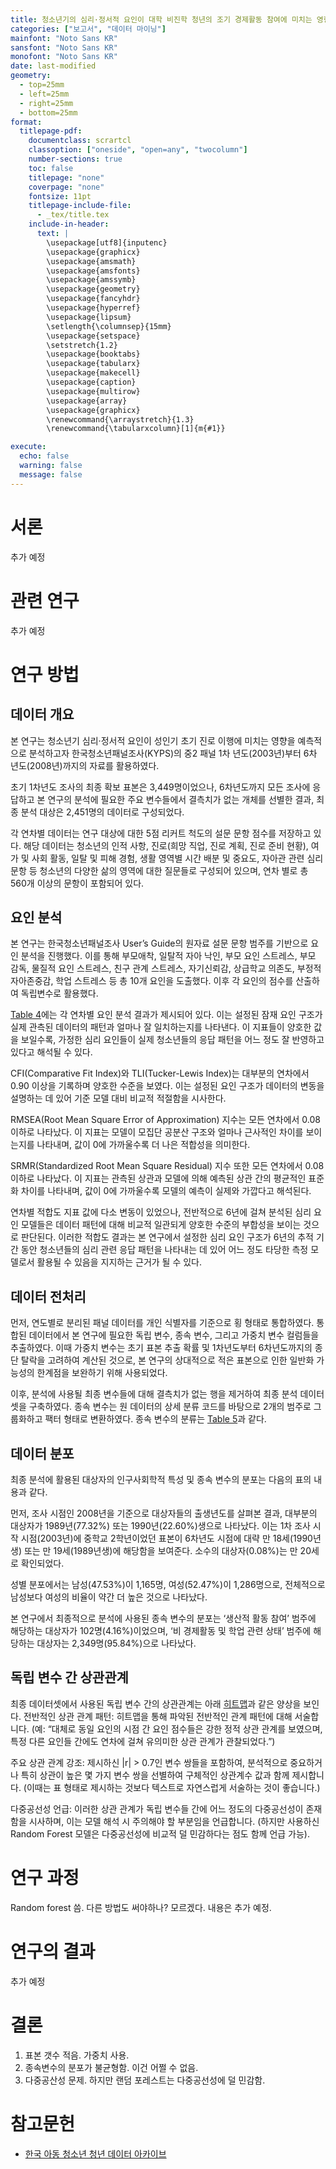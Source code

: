 ```yaml
---
title: 청소년기의 심리·정서적 요인이 대학 비진학 청년의 조기 경제활동 참여에 미치는 영향 분석
categories: ["보고서", "데이터 마이닝"]
mainfont: "Noto Sans KR"
sansfont: "Noto Sans KR"
monofont: "Noto Sans KR"
date: last-modified
geometry:
  - top=25mm
  - left=25mm
  - right=25mm
  - bottom=25mm
format: 
  titlepage-pdf:
    documentclass: scrartcl
    classoption: ["oneside", "open=any", "twocolumn"]
    number-sections: true
    toc: false
    titlepage: "none"
    coverpage: "none"
    fontsize: 11pt
    titlepage-include-file:
      - _tex/title.tex
    include-in-header: 
      text: |
        \usepackage[utf8]{inputenc}
        \usepackage{graphicx}
        \usepackage{amsmath}
        \usepackage{amsfonts}
        \usepackage{amssymb}
        \usepackage{geometry}
        \usepackage{fancyhdr}
        \usepackage{hyperref}
        \usepackage{lipsum}
        \setlength{\columnsep}{15mm}
        \usepackage{setspace}
        \setstretch{1.2}
        \usepackage{booktabs}
        \usepackage{tabularx}
        \usepackage{makecell}
        \usepackage{caption}
        \usepackage{multirow}
        \usepackage{array}
        \usepackage{graphicx}
        \renewcommand{\arraystretch}{1.3}
        \renewcommand{\tabularxcolumn}[1]{m{#1}}

execute:
  echo: false
  warning: false
  message: false
---
```


# 서론

추가 예정

# 관련 연구

추가 예정

# 연구 방법

## 데이터 개요

본 연구는 청소년기 심리·정서적 요인이 성인기 초기 진로 이행에 미치는 영향을 예측적으로 분석하고자 한국청소년패널조사(KYPS)의 중2 패널 1차 년도(2003년)부터 6차 년도(2008년)까지의 자료를 활용하였다.

초기 1차년도 조사의 최종 확보 표본은 3,449명이었으나, 6차년도까지 모든 조사에 응답하고 본 연구의 분석에 필요한 주요 변수들에서 결측치가 없는 개체를 선별한 결과, 최종 분석 대상은 2,451명의 데이터로 구성되었다.

각 연차별 데이터는 연구 대상에 대한 5점 리커트 척도의 설문 문항 점수를 저장하고 있다. 해당 데이터는 청소년의 인적 사항, 진로(희망 직업, 진로 계획, 진로 준비 현황), 여가 및 사회 활동, 일탈 및 피해 경험, 생활 영역별 시간 배분 및 중요도, 자아관 관련 심리 문항 등 청소년의 다양한 삶의 영역에 대한 질문들로 구성되어 있으며, 연차 별로 총 560개 이상의 문항이 포함되어 있다.

## 요인 분석

본 연구는 한국청소년패널조사 User's Guide의 원자료 설문 문항 범주를 기반으로 요인 분석을 진행했다. 이를 통해 부모애착, 일탈적 자아 낙인, 부모 요인 스트레스, 부모 감독, 물질적 요인 스트레스, 친구 관계 스트레스, 자기신뢰감, 상급학교 의존도, 부정적 자아존중감, 학업 스트레스 등 총 10개 요인을 도출했다. 이후 각 요인의 점수를 산출하여 독립변수로 활용했다.

[Table 4](#fig:cfa-result)에는 각 연차별 요인 분석 결과가 제시되어 있다. 이는 설정된 잠재 요인 구조가 실제 관측된 데이터의 패턴과 얼마나 잘 일치하는지를 나타낸다. 이 지표들이 양호한 값을 보일수록, 가정한 심리 요인들이 실제 청소년들의 응답 패턴을 어느 정도 잘 반영하고 있다고 해석될 수 있다.

CFI(Comparative Fit Index)와 TLI(Tucker-Lewis Index)는 대부분의 연차에서 0.90 이상을 기록하며 양호한 수준을 보였다. 이는 설정된 요인 구조가 데이터의 변동을 설명하는 데 있어 기준 모델 대비 비교적 적절함을 시사한다.

RMSEA(Root Mean Square Error of Approximation) 지수는 모든 연차에서 0.08 이하로 나타났다. 이 지표는 모델이 모집단 공분산 구조와 얼마나 근사적인 차이를 보이는지를 나타내며, 값이 0에 가까울수록 더 나은 적합성을 의미한다.

SRMR(Standardized Root Mean Square Residual) 지수 또한 모든 연차에서 0.08 이하로 나타났다. 이 지표는 관측된 상관과 모델에 의해 예측된 상관 간의 평균적인 표준화 차이를 나타내며, 값이 0에 가까울수록 모델의 예측이 실제와 가깝다고 해석된다.

연차별 적합도 지표 값에 다소 변동이 있었으나, 전반적으로 6년에 걸쳐 분석된 심리 요인 모델들은 데이터 패턴에 대해 비교적 일관되게 양호한 수준의 부합성을 보이는 것으로 판단된다. 이러한 적합도 결과는 본 연구에서 설정한 심리 요인 구조가 6년의 추적 기간 동안 청소년들의 심리 관련 응답 패턴을 나타내는 데 있어 어느 정도 타당한 측정 모델로서 활용될 수 있음을 지지하는 근거가 될 수 있다.

## 데이터 전처리

먼저, 연도별로 분리된 패널 데이터를 개인 식별자를 기준으로 횡 형태로 통합하였다. 통합된 데이터에서 본 연구에 필요한 독립 변수, 종속 변수, 그리고 가중치 변수 컬럼들을 추출하였다. 이때 가중치 변수는 초기 표본 추출 확률 및 1차년도부터 6차년도까지의 종단 탈락을 고려하여 계산된 것으로, 본 연구의 상대적으로 적은 표본으로 인한 일반화 가능성의 한계점을 보완하기 위해 사용되었다.

이후, 분석에 사용될 최종 변수들에 대해 결측치가 없는 행을 제거하여 최종 분석 데이터셋을 구축하였다. 종속 변수는 원 데이터의 상세 분류 코드를 바탕으로 2개의 범주로 그룹화하고 팩터 형태로 변환하였다. 종속 변수의 분류는 [Table 5](#fig:dependent_variable_groups)과 같다.

## 데이터 분포

최종 분석에 활용된 대상자의 인구사회학적 특성 및 종속 변수의 분포는 다음의 표의 내용과 같다.

\begin{table}[h]
\centering
\caption{출생년도별 분포 (조사 시점: 2008년)}
\label{tab:birthyear-freq}
\begin{tabularx}{\columnwidth}{@{} *{3}{>{\centering\arraybackslash}X} @{}}
% 너비를 \columnwidth로, 열 개수를 3개로 수정
\toprule
출생년도 & 빈도 & 비율 \\
\midrule
88 & 2 & 0.08 \\
\midrule
89 & 1895 & 77.32 \\
\midrule
90 & 554 & 22.60 \\ % 마지막 행 뒤에는 \\를 붙이지 않는 것이 일반적입니다.
\bottomrule
\end{tabularx}
\end{table}

\begin{table}[h]
\centering
\caption{성별 분포}
\label{tab:gender-freq}
\begin{tabularx}{\columnwidth}{@{} *{3}{>{\centering\arraybackslash}X} @{}}
% 너비를 \columnwidth로, 열 개수를 3개로 수정
\toprule
성별 & 빈도 & 비율 \\
\midrule
남성 & 1165 & 47.53 \\
\midrule
여성 & 1286 & 52.47 \\
\bottomrule
\end{tabularx}
\end{table}

\begin{table}[h]
\centering
\caption{종속 변수 분포}
\label{tab:dependentvar-freq} % 고유한 레이블로 변경
\begin{tabularx}{\columnwidth}{@{} *{3}{>{\centering\arraybackslash}X} @{}}
% 너비를 \columnwidth로, 열 개수를 3개로 수정
\toprule
구분 & 빈도 & 비율 \\
\midrule
생산적활동참여 & 102 & 4.16 \\
\midrule
\makecell[lt]{비 경제활동 및 \\ 학업 관련 상태} & 2349 & 95.84 \\
\bottomrule
\end{tabularx}
\end{table}

먼저, 조사 시점인 2008년을 기준으로 대상자들의 출생년도를 살펴본 결과, 대부분의 대상자가 1989년(77.32%) 또는 1990년(22.60%)생으로 나타났다. 이는 1차 조사 시작 시점(2003년)에 중학교 2학년이었던 표본이 6차년도 시점에 대략 만 18세(1990년생) 또는 만 19세(1989년생)에 해당함을 보여준다. 소수의 대상자(0.08%)는 만 20세로 확인되었다.

성별 분포에서는 남성(47.53%)이 1,165명, 여성(52.47%)이 1,286명으로, 전체적으로 남성보다 여성의 비율이 약간 더 높은 것으로 나타났다.

본 연구에서 최종적으로 분석에 사용된 종속 변수의 분포는 '생산적 활동 참여' 범주에 해당하는 대상자가 102명(4.16%)이었으며, '비 경제활동 및 학업 관련 상태' 범주에 해당하는 대상자는 2,349명(95.84%)으로 나타났다.

## 독립 변수 간 상관관계

최종 데이터셋에서 사용된 독립 변수 간의 상관관계는 아래 [히트맵](#fig:var-heatmap)과 같은 양상을 보인다.
전반적인 상관 관계 패턴: 히트맵을 통해 파악된 전반적인 관계 패턴에 대해 서술합니다. (예: "대체로 동일 요인의 시점 간 요인 점수들은 강한 정적 상관 관계를 보였으며, 특정 다른 요인들 간에도 연차에 걸쳐 유의미한 상관 관계가 관찰되었다.")

주요 상관 관계 강조: 제시하신 |r| > 0.7인 변수 쌍들을 포함하여, 분석적으로 중요하거나 특히 상관이 높은 몇 가지 변수 쌍을 선별하여 구체적인 상관계수 값과 함께 제시합니다. (이때는 표 형태로 제시하는 것보다 텍스트로 자연스럽게 서술하는 것이 좋습니다.)

다중공선성 언급: 이러한 상관 관계가 독립 변수들 간에 어느 정도의 다중공선성이 존재함을 시사하며, 이는 모델 해석 시 주의해야 할 부분임을 언급합니다. (하지만 사용하신 Random Forest 모델은 다중공선성에 비교적 덜 민감하다는 점도 함께 언급 가능).

\begin{table*}[t]
\centering
\caption{Confirmatory Factor Analysis 결과}
\label{fig:cfa-result}
\begin{tabularx}{\textwidth}{@{} *{5}{>{\centering\arraybackslash}X} @{}}
\toprule
년차 & CFI & TLI & RMSEA & SRMR \\
\midrule
1 & 0.929 & 0.918 & 0.048 & 0.042 \\
\midrule
2 & 0.943 & 0.934 & 0.047 & 0.037 \\
\midrule
3 & 0.937 & 0.927 & 0.048 & 0.043 \\
\midrule
4 & 0.927 & 0.915 & 0.054 & 0.046 \\
\midrule
5 & 0.935 & 0.924 & 0.052 & 0.045 \\
\midrule
6 & 0.906 & 0.891 & 0.064 & 0.059 \\
\bottomrule
\end{tabularx}
\end{table*}

\begin{table*}[t]
\centering
\caption{종속 변수 그룹}
\label{fig:dependent_variable_groups}
% X 열의 내용을 왼쪽 정렬하고 싶다면 다음 줄의 주석을 해제하세요.
% \renewcommand{\tabularxcolumn}[1]{>{\raggedright\arraybackslash}p{#1}}
\begin{tabularx}{\textwidth}{lX}
\toprule
종속 변수 & 원 데이터 값 \\
\midrule
생산적활동참여 & 고등학교는졸업하였고현재취업(임시직, 일용직포함)해있는상태이다 \newline
고등학교는졸업하였고현재창업해있는상태이다 \newline
고등학교는졸업하였고현재무보수로가업을돕고있다 \newline
현재취업(임시직, 일용직포함)상태에서대학생활(방통대, 야간대등)도 병행하고있다 \newline
현재창업상태에서대학생활(방통대, 야간대등)도병행하고있다 \newline
현재무보수로가업을돕고있는상태에서대학생활(방통대, 야간대등)도 병행하고있다 \\
\midrule
비경제활동및학업관련상태 & 대학에 진학하였고 졸업할 때까지 계속 다닐 생각이다 \newline
대학에 진학하였고 조만간에 휴학할 생각이다 \newline
대학에 진학하였고 현재 휴학중이다 \newline
대학에 진학하였고 조만간에 그만둘(중퇴할) 생각이다 \newline
대학에 진학한 후 중퇴했으며 현재 다른 대학 입학을 준비중이다 \newline
고등학교는 졸업하였고 현재 대학 입학을 준비중이다 \newline
고등학교는 졸업하였고 현재 취업(임시직, 일용직포함)을 위해 노력중이다 \newline
고등학교는 졸업하였고 현재 창업을 준비하고있다 \newline
대학에 진학한 후 중퇴했으며 현재 취업(임시직, 일용직포함)을 위해 노력중이다 \newline
대학에 진학한 후 중퇴했으며 현재 창업을 준비하고있다 \newline
고등학교는 졸업하였고 현재 가사,육아를 돕고있다 \newline
고등학교는 졸업하였고 현재 군 입대 대기중이다 \newline
고등학교는 졸업하였고 현재 아무일도 하지 않고있다 \newline
고등학교 재학중 \newline
중학교 재학중 \newline
고등학교, 중학교 졸업 전 중퇴 \\
\bottomrule
\end{tabularx}
\end{table*}

\begin{figure*}[t]
    \centering
    \includegraphics[width=\textwidth]{correlation_heatmap.png}
    \caption{독립변수 히트맵}
    \label{fig:var-heatmap}
\end{figure*}

\clearpage

# 연구 과정

Random forest 씀. 다른 방법도 써야하나? 모르겠다. 내용은 추가 예정.

# 연구의 결과

추가 예정

# 결론

1. 표본 갯수 적음. 가중치 사용.
1. 종속변수의 분포가 불균형함. 이건 어쩔 수 없음.
1. 다중공산성 문제. 하지만 랜덤 포레스트는 다중공선성에 덜 민감함.

# 참고문헌

- [한국 아동 청소년 청년 데이터 아카이브](https://www.nypi.re.kr/archive/board?menuId=MENU00219)
